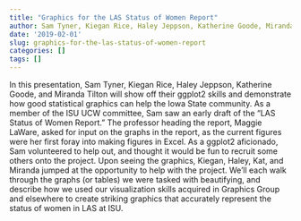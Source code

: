```yaml
---
title: "Graphics for the LAS Status of Women Report"
author: Sam Tyner, Kiegan Rice, Haley Jeppson, Katherine Goode, Miranda Tilton  
date: '2019-02-01'
slug: graphics-for-the-las-status-of-women-report
categories: []
tags: []
---
```


In this presentation, Sam Tyner, Kiegan Rice, Haley Jeppson, Katherine Goode, and Miranda Tilton will show off their ggplot2 skills and demonstrate how good statistical graphics can help the Iowa State community. As a member of the ISU UCW committee, Sam saw an early draft of the "LAS Status of Women Report." The professor heading the report, Maggie LaWare, asked for input on the graphs in the report, as the current figures were her first foray into making figures in Excel. As a ggplot2 aficionado, Sam volunteered to help out, and thought it would be fun to recruit some others onto the project. Upon seeing the graphics, Kiegan, Haley, Kat, and Miranda jumped at the opportunity to help with the project. We'll each walk through the graphs (or tables) we were tasked with beautifying, and describe how we used our visualization skills acquired in Graphics Group and elsewhere to create striking graphics that accurately represent the status of women in LAS at ISU.  